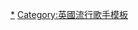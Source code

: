 {{Navbox Musical artist
| name  = 喬治·艾茲拉
| title = [[喬治·艾茲拉]]
|bodyclass = hlist
| state = {{{state|autocollapse}}}
| background = 獨唱歌手

| above = 
* [[:en:George Ezra#Discography|作品列表]]

|group1 = 錄音室專輯
|list1  =
*[[夢想啟航]]

| group2 = EP
| list2  =
* [[聽見雨聲嗎?]]
* [[凱西歐]]

| group3 = 單曲
| list3  =
* [[聽見雨聲嗎?]]
* [[布達佩斯 (喬治·艾茲拉歌曲)|布達佩斯]]
* [[凱西歐]]
* [[都是我的錯]]
* [[好言相勸]]

| group4 = 關連項目
| list4 =
* [[哥倫比亞唱片]]
* [[索尼音樂娛樂]]

}}<noinclude>
{{collapsible option}}
[[Category:喬治·艾茲拉|*]]
[[Category:英國流行歌手模板]]
</noinclude>